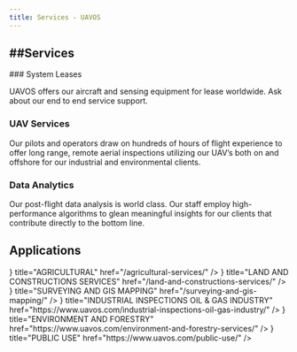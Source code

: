 ---
title: Services - UAVOS
---


##Services
---

<Steps>
### System Leases
 
UAVOS offers our aircraft and sensing equipment for lease worldwide. Ask about our end to end service support.
 
### UAV Services
 
Our pilots and operators draw on hundreds of hours of flight experience to offer long range, remote aerial inspections utilizing our UAV’s both on and offshore for our industrial and environmental clients.

### Data Analytics

Our post-flight data analysis is world class. Our staff employ high-performance algorithms to glean meaningful insights for our clients that contribute directly to the bottom line.

</Steps>


Applications
---
<Cards>
  <Cards.Card
  icon={
    <Image 
      src="/images/services/wheat.jpg"
      alt="Building"
      width={64}      
      height={64}     
      style={{ objectFit: 'cover' }}
    />
  }
  title="AGRICULTURAL"
  href="/agricultural-services/"
/>
  <Cards.Card
    icon={
        <Image 
        src="/images/services/building.png"
        alt="Building"
        width={64}      
        height={64}     
        style={{ objectFit: 'cover' }}
        />
    }
    title="LAND AND CONSTRUCTIONS SERVICES"
    href="/land-and-constructions-services/"
  />
  <Cards.Card
    icon={
        <Image 
        src="/images/services/route.png"
        alt="Building"
        width={64}      
        height={64}     
        style={{ objectFit: 'cover' }}
        />
    }
    title="SURVEYING AND GIS MAPPING"
    href="/surveying-and-gis-mapping/"
  />
  <Cards.Card
    icon={
        <Image 
        src="/images/services/pump-jack.png"
        alt="Building"
        width={64}      
        height={64}     
        style={{ objectFit: 'cover' }}
        />
    }
    title="INDUSTRIAL INSPECTIONS OIL & GAS INDUSTRY"
    href="https://www.uavos.com/industrial-inspections-oil-gas-industry/"
  />
  <Cards.Card
    icon={
        <Image 
        src="/images/services/trees.png"
        alt="Building"
        width={64}      
        height={64}     
        style={{ objectFit: 'cover' }}
        />
    }
    title="ENVIRONMENT AND FORESTRY"
    href="https://www.uavos.com/environment-and-forestry-services/"
  />
  <Cards.Card
    icon={
        <Image 
        src="/images/services/worker.png"
        alt="Building"
        width={64}      
        height={64}     
        style={{ objectFit: 'cover' }}
        />
    }
    title="PUBLIC USE"
    href="https://www.uavos.com/public-use/"
  />
</Cards>